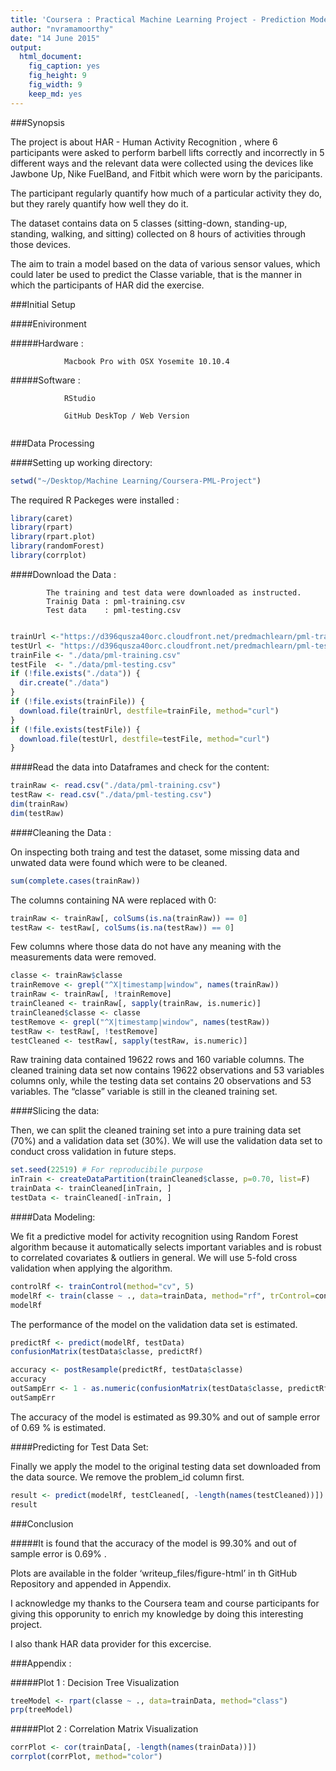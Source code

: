 ```yaml
---
title: 'Coursera : Practical Machine Learning Project - Prediction Model'
author: "nvramamoorthy"
date: "14 June 2015"
output: 
  html_document: 
    fig_caption: yes
    fig_height: 9
    fig_width: 9
    keep_md: yes
---
```

###Synopsis

The project is about HAR - Human Activity Recognition , where 6  participants were asked to perform barbell lifts correctly and incorrectly in 5 different ways and the relevant data were collected using the devices like  Jawbone Up, Nike FuelBand, and Fitbit which were worn by the paricipants.

The participant  regularly  quantify how much of a particular activity they do, but they rarely quantify how well they do it. 

The dataset contains data on  5 classes (sitting-down, standing-up, standing, walking, and sitting) collected on 8 hours of activities through those devices.

The aim  to train a model based on the data of various sensor values, which could later be used to predict the Classe variable, that is the manner in which the participants of HAR did the exercise.

###Initial Setup

####Enivironment

#####Hardware : 

                Macbook Pro with OSX Yosemite 10.10.4

#####Software : 

                RStudio 
                
                GitHub DeskTop / Web Version
                

###Data Processing

####Setting up working directory:

```r
setwd("~/Desktop/Machine Learning/Coursera-PML-Project")
```


The required R Packeges were installed :

```r
library(caret)
library(rpart)
library(rpart.plot)
library(randomForest)
library(corrplot)
```


####Download the Data    :

            The training and test data were downloaded as instructed.
            Trainig Data : pml-training.csv 
            Test data    : pml-testing.csv
            

```r
trainUrl <-"https://d396qusza40orc.cloudfront.net/predmachlearn/pml-training.csv"
testUrl <- "https://d396qusza40orc.cloudfront.net/predmachlearn/pml-testing.csv"
trainFile <- "./data/pml-training.csv"
testFile  <- "./data/pml-testing.csv"
if (!file.exists("./data")) {
  dir.create("./data")
}
if (!file.exists(trainFile)) {
  download.file(trainUrl, destfile=trainFile, method="curl")
}
if (!file.exists(testFile)) {
  download.file(testUrl, destfile=testFile, method="curl")
}
```

####Read the data into Dataframes and check for the content:

```r
trainRaw <- read.csv("./data/pml-training.csv")
testRaw <- read.csv("./data/pml-testing.csv")
dim(trainRaw)
dim(testRaw)
```

####Cleaning the Data :

On inspecting both traing and test the dataset, some missing data  and unwated data were found which were to be cleaned.

```r
sum(complete.cases(trainRaw))
```

The columns containing NA were replaced with 0:

```r
trainRaw <- trainRaw[, colSums(is.na(trainRaw)) == 0] 
testRaw <- testRaw[, colSums(is.na(testRaw)) == 0] 
```
Few columns where those  data do not have any meaning with the measurements data were removed.

```r
classe <- trainRaw$classe
trainRemove <- grepl("^X|timestamp|window", names(trainRaw))
trainRaw <- trainRaw[, !trainRemove]
trainCleaned <- trainRaw[, sapply(trainRaw, is.numeric)]
trainCleaned$classe <- classe
testRemove <- grepl("^X|timestamp|window", names(testRaw))
testRaw <- testRaw[, !testRemove]
testCleaned <- testRaw[, sapply(testRaw, is.numeric)]
```

Raw training data contained 19622 rows and 160 variable columns. The cleaned training data set now contains 19622 observations and 53 variables columns only, while the testing data set contains 20 observations and 53 variables. The "classe" variable is still in the cleaned training set.

####Slicing the data:

Then, we can split the cleaned training set into a pure training data set (70%) and a validation data set (30%). We will use the validation data set to conduct cross validation in future steps. 

```r
set.seed(22519) # For reproducibile purpose
inTrain <- createDataPartition(trainCleaned$classe, p=0.70, list=F)
trainData <- trainCleaned[inTrain, ]
testData <- trainCleaned[-inTrain, ]
```

####Data Modeling:

We fit a predictive model for activity recognition using Random Forest algorithm because it automatically selects important variables and is robust to correlated covariates & outliers in general. We will use 5-fold cross validation when applying the algorithm. 

```r
controlRf <- trainControl(method="cv", 5)
modelRf <- train(classe ~ ., data=trainData, method="rf", trControl=controlRf, ntree=250)
modelRf
```
The performance of the model on the validation data set is estimated.

```r
predictRf <- predict(modelRf, testData)
confusionMatrix(testData$classe, predictRf)

```

```r
accuracy <- postResample(predictRf, testData$classe)
accuracy
outSampErr <- 1 - as.numeric(confusionMatrix(testData$classe, predictRf)$overall[1])
outSampErr
```

The accuracy of the model is estimated as 99.30% and out of sample error of 0.69 % is estimated.

####Predicting for Test Data Set:

Finally  we apply the model to the original testing data set downloaded from the data source. We remove the problem_id column first. 

```r
result <- predict(modelRf, testCleaned[, -length(names(testCleaned))])
result
```

###Conclusion

#####It is found that the accuracy of the model is  99.30% and out of sample error is  0.69% .

Plots are available in the folder 'writeup_files/figure-html' in th GitHub Repository and appended in Appendix.

I acknowledge my thanks to the Coursera team and course participants for giving this opporunity to enrich my knowledge by doing this interesting project.

I also thank HAR data provider for this excercise.

###Appendix : 

#####Plot 1 : Decision Tree Visualization

```r
treeModel <- rpart(classe ~ ., data=trainData, method="class")
prp(treeModel) 
```

#####Plot 2 : Correlation Matrix Visualization

```r
corrPlot <- cor(trainData[, -length(names(trainData))])
corrplot(corrPlot, method="color")
```





